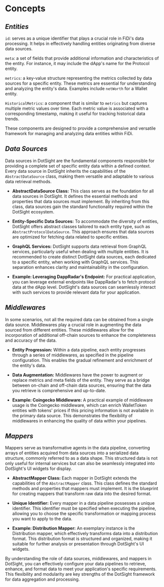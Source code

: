 # Concepts

## *Entities*

`id`: serves as a unique identifier that plays a crucial role in FiDi's data processing. It helps in effectively handling entities originating from diverse data sources.

`meta`: a set of fields that provide additional information and characteristics of the entity. For instance, it may include the dApp's name for the Protocol entity.

`metrics`: a key-value structure representing the metrics collected by data sources for a specific entity. These metrics are essential for understanding and analyzing the entity's data. Examples include `netWorth` for a Wallet entity.

`HistoricalMetrics`: a component that is similar to `metrics` but captures multiple metric values over time. Each metric value is associated with a corresponding timestamp, making it useful for tracking historical data trends.

These components are designed to provide a comprehensive and versatile framework for managing and analyzing data entities within FiDi.

## *Data Sources*

Data sources in DotSight are the fundamental components responsible for providing a complete set of specific entity data within a defined context. Every data source in DotSight inherits the capabilities of the `AbstractDataSource` class, making them versatile and adaptable to various data retrieval methods. 

- **AbstractDataSource Class:** This class serves as the foundation for all data sources in DotSight. It defines the essential methods and properties that data sources must implement. By inheriting from this class, data sources gain the standard functionality required within the DotSight ecosystem.

- **Entity-Specific Data Sources:** To accommodate the diversity of entities, DotSight offers abstract classes tailored to each entity type, such as `AbstractProtocolDataSource`. This approach ensures that data sources are optimized for fetching data related to specific entities.

- **GraphQL Services:** DotSight supports data retrieval from GraphQL services, particularly useful when dealing with multiple entities. It is recommended to create distinct DotSight data sources, each dedicated to a specific entity, when working with GraphQL services. This separation enhances clarity and maintainability in the configuration.

- **Example: Leveraging DappRadar's Endpoint:** For practical application, you can leverage external endpoints like DappRadar's to fetch protocol data at the dApp level. DotSight's data sources can seamlessly interact with such services to provide relevant data for your application.

## *Middlewares*

In some scenarios, not all the required data can be obtained from a single data source. Middlewares play a crucial role in augmenting the data sourced from different entities. These middlewares allow for the incorporation of additional off-chain sources to enhance the completeness and accuracy of the data.

- **Entity Progression:** Within a data pipeline, each entity progresses through a series of middlewares, as specified in the pipeline configuration. This enables the gradual refinement and enrichment of the entity's data.

- **Data Augmentation:** Middlewares have the power to augment or replace metrics and meta fields of the entity. They serve as a bridge between on-chain and off-chain data sources, ensuring that the data you retrieve is comprehensive and up-to-date.

- **Example: Coingecko Middleware:** A practical example of middleware usage is the Coingecko middleware, which can enrich WalletToken entities with tokens' prices if this pricing information is not available in the primary data source. This demonstrates the flexibility of middlewares in enhancing the quality of data within your pipelines.

## *Mappers*

Mappers serve as transformative agents in the data pipeline, converting arrays of entities acquired from data sources into a serialized data structure, commonly referred to as a data shape. This structured data is not only useful for internal services but can also be seamlessly integrated into DotSight's UI widgets for display.

- **AbstractMapper Class:** Each mapper in DotSight extends the capabilities of the `AbstractMapper` class. This class defines the standard methods and properties that mappers must implement. It is the blueprint for creating mappers that transform raw data into the desired format.

- **Unique Identifier:** Every mapper in a data pipeline possesses a unique identifier. This identifier must be specified when executing the pipeline, allowing you to choose the specific transformation or mapping process you want to apply to the data.

- **Example: Distribution Mapper:** An exemplary instance is the Distribution mapper, which effectively transforms data into a distribution format. This distribution format is structured and organized, making it suitable for further analysis or presentation through DotSight's UI widgets.


By understanding the role of data sources, middlewares, and mappers in DotSight, you can effectively configure your data pipelines to retrieve, enhance, and format data to meet your application's specific requirements. This flexibility and modularity are key strengths of the DotSight framework for data aggregation and processing.